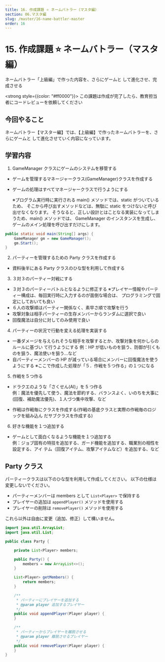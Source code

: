 ```yaml
---
title: 16. 作成課題 ⭐ ネームバトラー（マスタ編）
section: 06.マスタ編
slug: /master/16-name-battler-master
order: 16
---
```


# 15. 作成課題 ⭐ ネームバトラー（マスタ編）

<p class="game-content">ネームバトラー「上級編」で作った内容を、さらにゲームと
して進化させ、完成させる</p>

<strong style={{color: "#ff0000"}}>
  この課題は作成が完了したら、教育担当者にコードレビューを依頼してください
</strong>

## 今回やること

ネームバトラー【マスター編】では、【上級編】で作ったネームバトラーを、さらにゲームと
して進化させていく内容になっています。

## 学習内容

1. GameManager クラスにゲームのシステムを移管する

- ゲームを管理するマネージャークラス(GameManager)クラスを作成する
- ゲームの処理はすべてマネージャークラスで行うようにする

  ※プログラム実行時に実行される main() メソッドでは、static がついているため、
  そこから呼び出すメソッドなどは、無駄に static をつけないと呼び出せなくなります。
  そうなると、正しい設計とはことなる実装になってしまうため、main() メソッドでは、
  GameManager のインスタンスを生成し、ゲームのメイン処理を呼び出すだけにします。

```java
public static void main(String[] args) {
    GameManager gm = new GameManager();
    gm.Start();
}
```

2. パーティーを管理するための Party クラスを作成する

- 資料後半にある Party クラスのひな型を利用して作成する

3. ３対３のパーティー対戦にする

- ３対３のパーティーバトルとなるように修正する
  ※プレイヤー情報やパーティー構成は、毎回実行時に入力するのが面倒な場合は、
  プログラミングで固定にしておいても良い
- ６人の攻撃順はパーティー関係なく、素早さ順で攻撃を行う
- 攻撃対象は相手パーティーの生存メンバーからランダムに選択で良い
- 回復魔法は自分に対してのみ使用で良い

4. パーティーの状況で行動を変える処理を実装する

- 一番ダメージを与えられそうな相手を攻撃するとか、攻撃対象を何かしらのルールに基づい
  て行うようにする
  例：HP が低いものを狙う、防御が引くものを狙う、魔法使いを狙う…など
- 自パーティーメンバーの HP が減っている場合にメンバーに回復魔法を使うようにする
  ※ここで作成した処理が「５．作戦を５つ作る」の１つになる

5. 作戦を５つ作る

- ドラクエのような「さくせん(AI)」を 5 つ作る  
  例：魔法を優先して使う、魔法を節約する、バランスよく、いのちを大事に(回復、補助魔法優先)、１人づつ集中攻撃、など

- 作戦は作戦毎にクラスを作成する(作戦の基底クラスと実際の作戦毎のロジックを組み込ん
  だサブクラスを作成する)

6. 好きな機能を１つ追加する

- ゲームとして面白くなるような機能を１つ追加する  
  例：ジョブ固有の特技を追加する、ガード機能を追加する、職業別の相性を設定する、アイ
  テム（回復アイテム、攻撃アイテムなど）を追加する、など

## Party クラス

パーティークラスは以下のひな型を利用して作成してください。
以下の仕様は変更しないでください。

- パーティーメンバーは members として ` List<Player> ` で保持する
- プレイヤーの追加は ` appendPlayer() ` メソッドを使用する
- プレイヤーの削除は ` removePlayer() ` メソッドを使用する

これら以外は自由に変更（追加、修正）して構いません。

```java
import java.util.ArrayList;
import java.util.List;

public class Party {

    private List<Player> members;

    public Party() {
        members = new ArrayList<>();
    }

    List<Player> getMembers() {
        return members;
    }

    /**
     * パーティーにプレイヤーを追加する
     * @param player 追加するプレイヤー
     */
    public void appendPlayer(Player player) {
    }

    /**
     * パーティーからプレイヤーを離脱させる
     * @param player 離脱させるプレイヤー
     */
    public void removePlayer(Player player) {
    }
}
```
